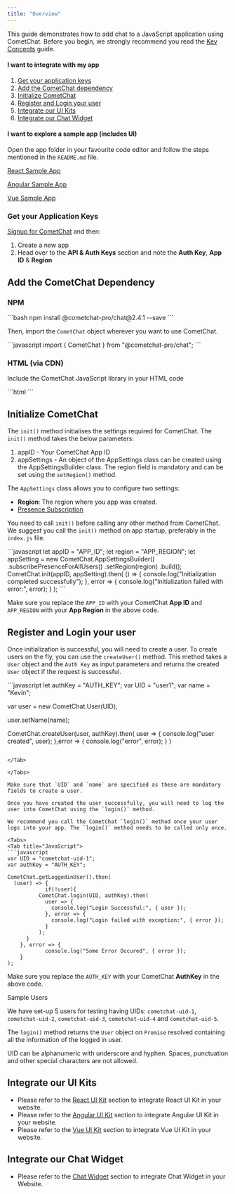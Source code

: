 ```yaml
---
title: "Overview"
---
```




This guide demonstrates how to add chat to a JavaScript application using CometChat. Before you begin, we strongly recommend you read the [Key Concepts](/sdk/javascript/2.0/key-concepts) guide.

#### I want to integrate with my app

1. [Get your application keys](overview#get-your-application-keys)
2. [Add the CometChat dependency](overview#add-the-cometchat-dependency)
3. [Initialize CometChat](overview#initialize-cometchat)
4. [Register and Login your user](overview#register-and-login-your-user)
5. [Integrate our UI Kits](overview#integrate-our-ui-kits)
6. [Integrate our Chat Widget](overview#integrate-our-chat-widget)

#### I want to explore a sample app (includes UI)

Open the app folder in your favourite code editor and follow the steps mentioned in the `README.md` file.

[React Sample App](https://github.com/cometchat/cometchat-chat-sample-app-react/tree/v2)

[Angular Sample App](https://github.com/cometchat/cometchat-chat-sample-app-angular/tree/v2)

[Vue Sample App](https://github.com/cometchat/cometchat-chat-sample-app-vue/tree/v2)

### Get your Application Keys

[Signup for CometChat](https://app.cometchat.com) and then:

1. Create a new app
2. Head over to the **API & Auth Keys** section and note the **Auth Key**, **App ID** & **Region**

## Add the CometChat Dependency

### NPM

<Tabs>
<Tab title="JavaScript">
```bash
npm install @cometchat-pro/chat@2.4.1 --save
```

</Tab>

</Tabs>

Then, import the `CometChat` object wherever you want to use CometChat.

<Tabs>
<Tab title="JavaScript">
```javascript
import { CometChat } from "@cometchat-pro/chat";
```

</Tab>

</Tabs>

### HTML (via CDN)

Include the CometChat JavaScript library in your HTML code

<Tabs>
<Tab title="HTML">
```html
<script type="text/javascript" src="https://unpkg.com/@cometchat-pro/chat@2.4.1/CometChat.js"></script>
```

</Tab>

</Tabs>

## Initialize CometChat

The `init()` method initialises the settings required for CometChat. The `init()` method takes the below parameters:

1. appID - Your CometChat App ID
2. appSettings - An object of the AppSettings class can be created using the AppSettingsBuilder class. The region field is mandatory and can be set using the `setRegion()` method.

The `AppSettings` class allows you to configure two settings:

* **Region**: The region where you app was created.
* [Presence Subscription](/sdk/javascript/2.0/user-presence)

You need to call `init()` before calling any other method from CometChat. We suggest you call the `init()` method on app startup, preferably in the `index.js` file.

<Tabs>
<Tab title="JavaScript">
```javascript
let appID = "APP_ID";
let region = "APP_REGION";
let appSetting = new CometChat.AppSettingsBuilder()
                  .subscribePresenceForAllUsers()
                  .setRegion(region)
                  .build();
CometChat.init(appID, appSetting).then(
() => {
  console.log("Initialization completed successfully");
}, error => {
  console.log("Initialization failed with error:", error);
}
);
```

</Tab>

</Tabs>

Make sure you replace the `APP_ID` with your CometChat **App ID** and `APP_REGION` with your **App Region** in the above code.

## Register and Login your user

Once initialization is successful, you will need to create a user. To create users on the fly, you can use the `createUser()` method. This method takes a `User` object and the `Auth Key` as input parameters and returns the created `User` object if the request is successful.

<Tabs>
<Tab title="JavaScript">
```javascript
let authKey = "AUTH_KEY";
var UID = "user1";
var name = "Kevin";

var user = new CometChat.User(UID);

user.setName(name);

CometChat.createUser(user, authKey).then(
  user => {
      console.log("user created", user);
  },error => {
      console.log("error", error);
  }
)
```

</Tab>

</Tabs>

Make sure that `UID` and `name` are specified as these are mandatory fields to create a user.

Once you have created the user successfully, you will need to log the user into CometChat using the `login()` method.

We recommend you call the CometChat `login()` method once your user logs into your app. The `login()` method needs to be called only once.

<Tabs>
<Tab title="JavaScript">
```javascript
var UID = "cometchat-uid-1";
var authKey = "AUTH_KEY";

CometChat.getLoggedinUser().then(
  (user) => {
  			if(!user){
          CometChat.login(UID, authKey).then(
            user => {
              console.log("Login Successful:", { user });    
            }, error => {
              console.log("Login failed with exception:", { error });    
            }
          );
      }
  	}, error => {
  			console.log("Some Error Occured", { error });
  	}
);
```

</Tab>

</Tabs>

Make sure you replace the `AUTH_KEY` with your CometChat **AuthKey** in the above code.

<Note>
Sample Users

We have set-up 5 users for testing having UIDs: `cometchat-uid-1`, `cometchat-uid-2`, `cometchat-uid-3`, `cometchat-uid-4` and `cometchat-uid-5`.

</Note>

The `login()` method returns the `User` object on `Promise` resolved containing all the information of the logged in user.

<Warning>

UID can be alphanumeric with underscore and hyphen. Spaces, punctuation and other special characters are not allowed.

</Warning>

## Integrate our UI Kits

* Please refer to the [React UI Kit](/ui-kit/react/v2/overview) section to integrate React UI Kit in your website.
* Please refer to the [Angular UI Kit](/ui-kit/angular/2.0/overview) section to integrate Angular UI Kit in your website.
* Please refer to the [Vue UI Kit](/ui-kit/vue/2.0/overview) section to integrate Vue UI Kit in your website.

## Integrate our Chat Widget

* Please refer to the [Chat Widget](/widget/html-bootstrap-jquery) section to integrate Chat Widget in your Website.
